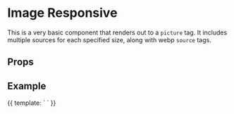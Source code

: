 

<Meta
  title="Components|SysAssetImageResponsive"
  component={SysAssetImageResponsive}
/>

# Image Responsive

This is a very basic component that renders out to a `picture` tag. It includes
multiple sources for each specified size, along with webp `source` tags.

## Props

<Props of={SysAssetImageResponsive} />

## Example

<Preview>
  <Story name="Example">
    {{
      template: `
        <SysAssetImageResponsive
          :sizes="[180, 320, 480, 640]"
          alt="An image of Blake"
          src="/about/blake-1.jpg"
        />
      `
    }}
  </Story>
</Preview>
